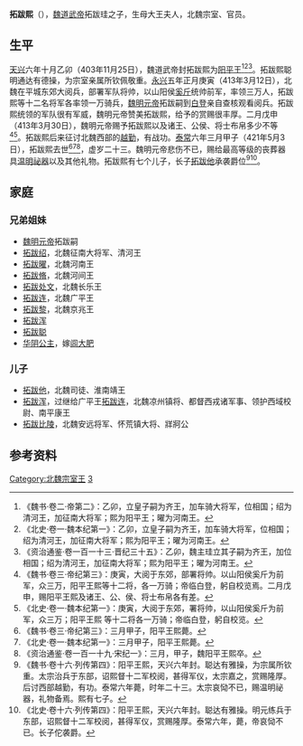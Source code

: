 '''拓跋熙'''（{{bd|399年||421年|5月3日|catIdx=t}}），[[魏道武帝|魏道武帝]]拓跋珪之子，生母大王夫人，北魏宗室、官员。

==生平==
[[天兴_(北魏)|天兴]]六年十月乙卯（403年11月25日），魏道武帝封拓跋熙为[[阳平王|阳平王]]<ref>《魏书·卷二·帝第二》：乙卯，立皇子嗣为齐王，加车骑大将军，位相国；绍为清河王，加征南大将军；熙为阳平王；曜为河南王。</ref><ref>《北史·卷一·魏本纪第一》：乙卯，立皇子嗣为齐王，加车骑大将军，位相国；绍为清河王，加征南大将军；熙为阳平王；曜为河南王。</ref><ref>《资治通鉴·卷一百一十三·晋纪三十五》：乙卯，魏主珪立其子嗣为齐王，加位相国；绍为清河王，加征南大将军；熙为阳平王；曜为河南王。</ref>。拓跋熙聪明通达有德操，为宗室亲属所钦佩敬重。[[永兴_(拓跋嗣)|永兴]]五年正月庚寅（413年3月12日），北魏在平城东郊大阅兵，部署军队将帅，以山阳侯[[奚斤|奚斤]]统帅前军，率领三万人，拓跋熙等十二名将军各率领一万骑兵，[[魏明元帝|魏明元帝]]拓跋嗣到[[白登|白登]]亲自查核观看阅兵。拓跋熙统领的军队很有军威，魏明元帝赞美拓跋熙，给予的赏赐很丰厚。二月戊申（413年3月30日），魏明元帝赐予拓跋熙以及诸王、公侯、将士布帛多少不等<ref>《魏书·卷三·帝纪第三》：庚寅，大阅于东郊，部署将帅。以山阳侯奚斤为前军，众三万，阳平王熙等十二将，各一万骑；帝临白登，躬自校览焉。二月戊申，赐阳平王熙及诸王、公、侯、将士布帛各有差。</ref><ref>《北史·卷一·魏本纪第一》：庚寅，大阅于东郊，署将帅，以山阳侯奚斤为前军，众三万；阳平王熙 等十二将各一万骑；帝临白登，躬自校览。</ref>。拓跋熙后来征讨北魏西部的[[越勤|越勤]]，有战功。[[泰常|泰常]]六年三月甲子（421年5月3日），拓跋熙去世<ref>《魏书·卷三·帝纪第三》：三月甲子，阳平王熙薨。</ref><ref>《北史·卷一·魏本纪第一》：三月甲子，阳平王熙薨。</ref><ref>《资治通鉴·卷一百一十九·宋纪一》：三月，甲子，魏阳平王熙卒。</ref>，虚岁二十三。魏明元帝悲伤不已，赐给最高等级的丧葬器具[[温明祕器|温明祕器]]以及其他礼物。拓跋熙有七个儿子，长子[[拓跋他|拓跋他]]承袭爵位<ref>《魏书·卷十六·列传第四》：阳平王熙，天兴六年封。聪达有雅操，为宗属所钦重。太宗治兵于东部，诏熙督十二军校阅，甚得军仪，太宗嘉之，赏赐隆厚。后讨西部越勤，有功。泰常六年薨，时年二十三。太宗哀恸不已，赐温明祕器，礼物备焉。熙有七子。</ref><ref>《北史·卷十六·列传第四》：阳平王熙，天兴六年封。聪达有雅操。明元练兵于东部，诏熙督十二军校阅，甚得军仪，赏赐隆厚。泰常六年，薨，帝哀恸不已。长子佗袭爵。</ref>。

==家庭==
===兄弟姐妹===
* [[魏明元帝|魏明元帝]]拓跋嗣
* [[拓跋绍|拓跋绍]]，北魏征南大将军、清河王
* [[拓跋曜|拓跋曜]]，北魏河南王
* [[拓跋脩|拓跋脩]]，北魏河间王
* [[拓跋处文|拓跋处文]]，北魏长乐王
* [[拓跋连|拓跋连]]，北魏广平王
* [[拓跋黎|拓跋黎]]，北魏京兆王
* [[拓跋浑|拓跋浑]]
* [[拓跋聪|拓跋聪]]
* [[华阴公主|华阴公主]]，嫁[[闾大肥|闾大肥]]

===儿子===
*[[拓跋他|拓跋他]]，北魏司徒、淮南靖王
*[[拓跋浑|拓跋浑]]，过继给广平王[[拓跋连|拓跋连]]，北魏凉州镇将、都督西戎诸军事、领护西域校尉、南平康王
*[[拓跋比陵|拓跋比陵]]，北魏安远将军、怀荒镇大将、牂牁公

==参考资料==
{{reflist}}

[[Category:北魏宗室王|Category:北魏宗室王]]
[[Category:魏道武帝皇子|3]]